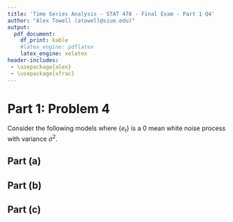 ```yaml
---
title: 'Time Series Analysis - STAT 478 - Final Exam - Part 1 Q4'
author: "Alex Towell (atowell@siue.edu)"
output:
  pdf_document:
    df_print: kable
    #latex_engine: pdflatex
    latex_engine: xelatex
header-includes:
 - \usepackage{alex}
 - \usepackage{xfrac}
---
```

# Part 1: Problem 4
Consider the following models where $\{e_t\}$ is a $0$ mean white noise process
with variance $σ^2$.
\begin{enumerate}
\item [i] $Y_t = 1.9 Y_{t−1} − 0.9 Y_{t−2} + e_t − 0.5e_{t−1}$
\item [ii] $Y_t = 0.5 Y_{t−1} + e_t − 0.2e_{t−1} − 0.15e_{t−2}$
\end{enumerate}

## Part (a)
\fbox{Write each model above using backshift notation.}

\begin{enumerate}
\item [(i)] $(1 - 1.9 \backshift + 0.9 \backshift^2) Y_t = (1 - 0.5 \backshift) e_t$.

Working on both sides of the equation simultaneously, we use the following
sequence of transformations to arrive at a canonical form.
\begin{align*}
  (1 - 1.9 \backshift + 0.9 \backshift^2) Y_t &= (1 - \sfrac{1}{2} \backshift) e_t\\
  %%%%%%%%%%%\sfrac{10}{10}(1 - 1.9 \backshift + 0.9 \backshift^2) Y_t &= (1 - \sfrac{1}{2} \backshift) e_t\\
  \sfrac{1}{10}(10 - 19 \backshift + 9 \backshift^2) Y_t &= (1 - \sfrac{1}{2} \backshift) e_t\\
  \sfrac{1}{10}(1-\backshift)(10-9\backshift) Y_t  &=  (1 - \sfrac{1}{2} \backshift) e_t\\
  \sfrac{1}{100}(1-\backshift)(1-\sfrac{9}{10}\backshift) Y_t  &=  (1 - \sfrac{1}{2} \backshift) e_t\\
  (1-\backshift)(1-\sfrac{9}{10}\backshift) Y_t  &=  (1 - \sfrac{1}{2} \backshift) 100 e_t
\end{align*}
We let $\eta_t = 10^2 e_t$, which is white noise with a mean $0$ and variance
$10^4 \sigma^2$, thus
$$
  (1-\backshift)(1-\sfrac{9}{10}\backshift) Y_t = (1 - \sfrac{1}{2} \backshift) \eta_t.
$$

\item [(ii)] $(1 - 0.5 \backshift) Y_t = (1 - 0.2 \backshift - 0.15 \backshift^2) e_t$.
Working on both sides of the equation simultaneously, we use the following
sequence of transformations to arrive at a canonical form.
\begin{align*}
  (1 - 0.5 \backshift) Y_t          &= (1 - 0.2 \backshift - 0.15 \backshift^2) e_t\\
  (1 - \sfrac{1}{2} \backshift) Y_t &= (1 - \sfrac{1}{5} \backshift - \sfrac{3}{20} \backshift^2) e_t\\
  (1 - \sfrac{1}{2} \backshift) Y_t &= (1 - \sfrac{1}{2}\backshift)(1 + \sfrac{3}{10}) e_t\\
                                Y_t &= (1 + \sfrac{3}{10}) e_t
\end{align*}
\end{enumerate}

## Part (b)
\fbox{\begin{minipage}{.9\textwidth}
Characterize these models as models in the $\arima(p,d,q)$ family, that is,
identify $p$, $d$ and $q$.
\end{minipage}}

\begin{enumerate}
\item[(i)] By the form, $\{Y_t\}$ is an $\arima(1,1,1)$ process, or equivalently,
$\{\nabla Y_t\}$ is an $\arma(1,1)$ process.
\item[(ii)] By the form, $\{Y_t\}$ is an $\arima(0,0,1)$ process, or equivalently, $\ma(1)$ process.
\end{enumerate}

## Part (c)
\fbox{Determine if each model corresponds to a stationary process or not.}

\begin{enumerate}
\item[(i)] $\{Y_t\}$ is an $\arima(1,1,1)$ process, which means that its characteristic function has a unit root.
Recall that $\arima(1,1,1)$ denotes a 
$\{Y_t\}$ is therefore a non-stationary process.\footnote{$\nabla \{Y_t\}$ is a stationary $\arma(1,1)$ process since it does not have a unit root.}
\item[(ii)] $\{Y_t\}$ is an $\ma(1)$ process, which are necessarily stationary.
\end{enumerate}
